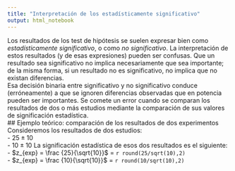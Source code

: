 ```yaml
---
title: "Interpretación de los estadísticamente significativo"
output: html_notebook
---
```


Los resultados de los test de hipótesis se suelen expresar bien como *estadísticamente significativo*, o como *no significativo*.  La interpretación de estos resultados (y de esas expresiones) pueden ser confusas. Que un resultado sea significativo no implica necesariamente que sea importante; de la misma forma, si un resultado no es significativo, no implica que no existan diferencias.  
Esa decisión binaria entre significativo y no significativo conduce (erróneamente) a que se ignoren diferencias observadas que en potencia pueden ser importantes. Se comete un error cuando se comparan los resultados de dos o más estudios mediante la comparación de sus valores de significación estadística.  
## Ejemplo teórico: comparación de los resultados de dos experimentos  
Consideremos los resultados de dos estudios:  
- $25 \pm 10$  
- $10 \pm 10$
La significación estadística de esos dos resultados es el siguiente:  
- $z_{exp} = \frac {25}{\sqrt{10}}$ = ```r round(25/sqrt(10),2)```  
- $z_{exp} = \frac {10}{\sqrt{10}}$ = ```r round(10/sqrt(10),2)```


